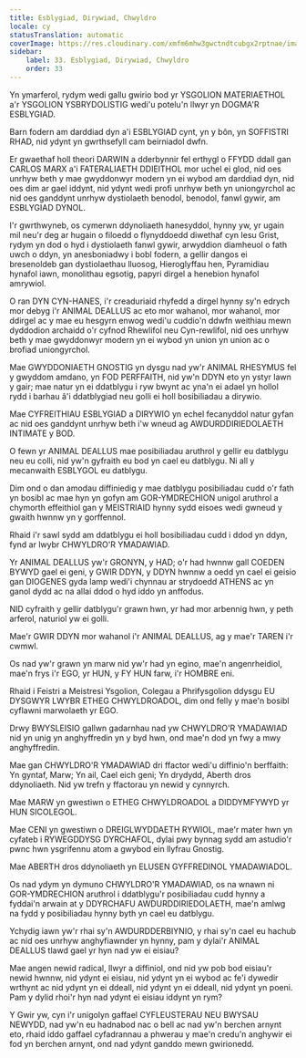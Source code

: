```yaml
---
title: Esblygiad, Dirywiad, Chwyldro
locale: cy
statusTranslation: automatic
coverImage: https://res.cloudinary.com/xmfm6mhw3gwctndtcubgx2rptnae/image/upload/v1740337243/small_cover_educacion_fundamental_a051170f1c.webp
sidebar:
    label: 33. Esblygiad, Dirywiad, Chwyldro
    order: 33
---
```

Yn ymarferol, rydym wedi gallu gwirio bod yr YSGOLION MATERIAETHOL a'r YSGOLION YSBRYDOLISTIG wedi'u potelu'n llwyr yn DOGMA'R ESBLYGIAD.

Barn fodern am darddiad dyn a'i ESBLYGIAD cynt, yn y bôn, yn SOFFISTRI RHAD, nid ydynt yn gwrthsefyll cam beirniadol dwfn.

Er gwaethaf holl theori DARWIN a dderbynnir fel erthygl o FFYDD ddall gan CARLOS MARX a'i FATERALIAETH DDIEITHOL mor uchel ei glod, nid oes unrhyw beth y mae gwyddonwyr modern yn ei wybod am darddiad dyn, nid oes dim ar gael iddynt, nid ydynt wedi profi unrhyw beth yn uniongyrchol ac nid oes ganddynt unrhyw dystiolaeth benodol, benodol, fanwl gywir, am ESBLYGIAD DYNOL.

I'r gwrthwyneb, os cymerwn ddynoliaeth hanesyddol, hynny yw, yr ugain mil neu'r deg ar hugain o filoedd o flynyddoedd diwethaf cyn Iesu Grist, rydym yn dod o hyd i dystiolaeth fanwl gywir, arwyddion diamheuol o fath uwch o ddyn, yn anesboniadwy i bobl fodern, a gellir dangos ei bresenoldeb gan dystiolaethau lluosog, Hieroglyffau hen, Pyramidiau hynafol iawn, monolithau egsotig, papyri dirgel a henebion hynafol amrywiol.

O ran DYN CYN-HANES, i'r creaduriaid rhyfedd a dirgel hynny sy'n edrych mor debyg i'r ANIMAL DEALLUS ac eto mor wahanol, mor wahanol, mor ddirgel ac y mae eu hesgyrn enwog wedi'u cuddio'n ddwfn weithiau mewn dyddodion archaidd o'r cyfnod Rhewlifol neu Cyn-rewlifol, nid oes unrhyw beth y mae gwyddonwyr modern yn ei wybod yn union yn union ac o brofiad uniongyrchol.

Mae GWYDDONIAETH GNOSTIG yn dysgu nad yw'r ANIMAL RHESYMUS fel y gwyddom amdano, yn FOD PERFFAITH, nid yw'n DDYN eto yn ystyr lawn y gair; mae natur yn ei ddatblygu i ryw bwynt ac yna'n ei adael yn hollol rydd i barhau â'i ddatblygiad neu golli ei holl bosibiliadau a dirywio.

Mae CYFREITHIAU ESBLYGIAD a DIRYWIO yn echel fecanyddol natur gyfan ac nid oes ganddynt unrhyw beth i'w wneud ag AWDURDDIRIEDOLAETH INTIMATE y BOD.

O fewn yr ANIMAL DEALLUS mae posibiliadau aruthrol y gellir eu datblygu neu eu colli, nid yw'n gyfraith eu bod yn cael eu datblygu. Ni all y mecanwaith ESBLYGOL eu datblygu.

Dim ond o dan amodau diffiniedig y mae datblygu posibiliadau cudd o'r fath yn bosibl ac mae hyn yn gofyn am GOR-YMDRECHION unigol aruthrol a chymorth effeithiol gan y MEISTRIAID hynny sydd eisoes wedi gwneud y gwaith hwnnw yn y gorffennol.

Rhaid i'r sawl sydd am ddatblygu ei holl bosibiliadau cudd i ddod yn ddyn, fynd ar lwybr CHWYLDRO'R YMADAWIAD.

Yr ANIMAL DEALLUS yw'r GRONYN, y HAD; o'r had hwnnw gall COEDEN BYWYD gael ei geni, y GWIR DDYN, y DDYN hwnnw a oedd yn cael ei geisio gan DIOGENES gyda lamp wedi'i chynnau ar strydoedd ATHENS ac yn ganol dydd ac na allai ddod o hyd iddo yn anffodus.

NID cyfraith y gellir datblygu'r grawn hwn, yr had mor arbennig hwn, y peth arferol, naturiol yw ei golli.

Mae'r GWIR DDYN mor wahanol i'r ANIMAL DEALLUS, ag y mae'r TAREN i'r cwmwl.

Os nad yw'r grawn yn marw nid yw'r had yn egino, mae'n angenrheidiol, mae'n frys i'r EGO, yr HUN, y FY HUN farw, i'r HOMBRE eni.

Rhaid i Feistri a Meistresi Ysgolion, Colegau a Phrifysgolion ddysgu EU DYSGWYR LWYBR ETHEG CHWYLDROADOL, dim ond felly y mae'n bosibl cyflawni marwolaeth yr EGO.

Drwy BWYSLEISIO gallwn gadarnhau nad yw CHWYLDRO'R YMADAWIAD nid yn unig yn anghyffredin yn y byd hwn, ond mae'n dod yn fwy a mwy anghyffredin.

Mae gan CHWYLDRO'R YMADAWIAD dri ffactor wedi'u diffinio'n berffaith: Yn gyntaf, Marw; Yn ail, Cael eich geni; Yn drydydd, Aberth dros ddynoliaeth. Nid yw trefn y ffactorau yn newid y cynnyrch.

Mae MARW yn gwestiwn o ETHEG CHWYLDROADOL a DIDDYMFYWYD yr HUN SICOLEGOL.

Mae CENI yn gwestiwn o DREIGLWYDDAETH RYWIOL, mae'r mater hwn yn cyfateb i RYWEGDDYSG DYRCHAFOL, dylai pwy bynnag sydd am astudio'r pwnc hwn ysgrifennu atom a gwybod ein llyfrau Gnostig.

Mae ABERTH dros ddynoliaeth yn ELUSEN GYFFREDINOL YMADAWIADOL.

Os nad ydym yn dymuno CHWYLDRO'R YMADAWIAD, os na wnawn ni GOR-YMDRECHION aruthrol i ddatblygu'r posibiliadau cudd hynny a fyddai'n arwain at y DDYRCHAFU AWDURDDIRIEDOLAETH, mae'n amlwg na fydd y posibiliadau hynny byth yn cael eu datblygu.

Ychydig iawn yw'r rhai sy'n AWDURDDERBIYNIO, y rhai sy'n cael eu hachub ac nid oes unrhyw anghyfiawnder yn hynny, pam y dylai'r ANIMAL DEALLUS tlawd gael yr hyn nad yw ei eisiau?

Mae angen newid radical, llwyr a diffiniol, ond nid yw pob bod eisiau'r newid hwnnw, nid ydynt ei eisiau, nid ydynt yn ei wybod ac fe'i dywedir wrthynt ac nid ydynt yn ei ddeall, nid ydynt yn ei ddeall, nid ydynt yn poeni. Pam y dylid rhoi'r hyn nad ydynt ei eisiau iddynt yn rym?

Y Gwir yw, cyn i'r unigolyn gaffael CYFLEUSTERAU NEU BWYSAU NEWYDD, nad yw'n eu hadnabod nac o bell ac nad yw'n berchen arnynt eto, rhaid iddo gaffael cyfadrannau a phwerau y mae'n credu'n anghywir ei fod yn berchen arnynt, ond nad ydynt ganddo mewn gwirionedd.

